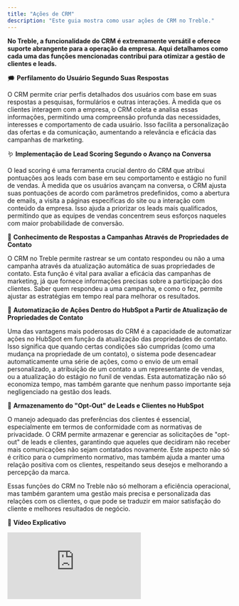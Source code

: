 ```yaml
---
title: "Ações de CRM"
description: "Este guia mostra como usar ações de CRM no Treble."
---
```


**No Treble, a funcionalidade do CRM é extremamente versátil e oferece suporte abrangente para a operação da empresa. Aqui detalhamos como cada uma das funções mencionadas contribui para otimizar a gestão de clientes e leads.**

🗯️ **Perfilamento do Usuário Segundo Suas Respostas**

O CRM permite criar perfis detalhados dos usuários com base em suas respostas a pesquisas, formulários e outras interações. À medida que os clientes interagem com a empresa, o CRM coleta e analisa essas informações, permitindo uma compreensão profunda das necessidades, interesses e comportamento de cada usuário. Isso facilita a personalização das ofertas e da comunicação, aumentando a relevância e eficácia das campanhas de marketing.

🪱 **Implementação de Lead Scoring Segundo o Avanço na Conversa**

O lead scoring é uma ferramenta crucial dentro do CRM que atribui pontuações aos leads com base em seu comportamento e estágio no funil de vendas. À medida que os usuários avançam na conversa, o CRM ajusta suas pontuações de acordo com parâmetros predefinidos, como a abertura de emails, a visita a páginas específicas do site ou a interação com conteúdo da empresa. Isso ajuda a priorizar os leads mais qualificados, permitindo que as equipes de vendas concentrem seus esforços naqueles com maior probabilidade de conversão.

🍄 **Conhecimento de Respostas a Campanhas Através de Propriedades de Contato**

O CRM no Treble permite rastrear se um contato respondeu ou não a uma campanha através da atualização automática de suas propriedades de contato. Esta função é vital para avaliar a eficácia das campanhas de marketing, já que fornece informações precisas sobre a participação dos clientes. Saber quem respondeu a uma campanha, e como o fez, permite ajustar as estratégias em tempo real para melhorar os resultados.

📒 **Automatização de Ações Dentro do HubSpot a Partir de Atualização de Propriedades de Contato**

Uma das vantagens mais poderosas do CRM é a capacidade de automatizar ações no HubSpot em função da atualização das propriedades de contato. Isso significa que quando certas condições são cumpridas (como uma mudança na propriedade de um contato), o sistema pode desencadear automaticamente uma série de ações, como o envio de um email personalizado, a atribuição de um contato a um representante de vendas, ou a atualização do estágio no funil de vendas. Esta automatização não só economiza tempo, mas também garante que nenhum passo importante seja negligenciado na gestão dos leads.

🎈 **Armazenamento do "Opt-Out" de Leads e Clientes no HubSpot**

O manejo adequado das preferências dos clientes é essencial, especialmente em termos de conformidade com as normativas de privacidade. O CRM permite armazenar e gerenciar as solicitações de "opt-out" de leads e clientes, garantindo que aqueles que decidiram não receber mais comunicações não sejam contatados novamente. Este aspecto não só é crítico para o cumprimento normativo, mas também ajuda a manter uma relação positiva com os clientes, respeitando seus desejos e melhorando a percepção da marca.

Essas funções do CRM no Treble não só melhoram a eficiência operacional, mas também garantem uma gestão mais precisa e personalizada das relações com os clientes, o que pode se traduzir em maior satisfação do cliente e melhores resultados de negócio.

🥁 **Vídeo Explicativo**

<div class="loom-video"><iframe src="https://www.loom.com/embed/f4da420dbd44465ea14ae38fa9bb4e18?sid=ad077c7a-e92f-48c6-94b1-541898df6892" frameborder="0" webkitallowfullscreen mozallowfullscreen allowfullscreen></iframe></div> 